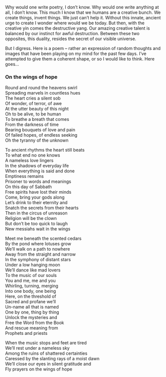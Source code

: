 <div className={styles["Welcome"]}>

<p>Why would one write poetry, I don’t know. Why would one write anything at all, I don’t know. This much I know that we humans are a creative bunch. We create things, invent things. We just can&#8217;t help it. Without this innate, ancient urge to create I wonder where would we be today. But then, with the creative yin comes the destructive yang. Our amazing creative talent is balanced by our instinct for awful destruction. Between these two opposites, this duality, resides the secret of our visible universe. <span id="more-998"></span></p>
<p>But I digress. Here is a poem &#8211; rather an expression of random thoughts and images that have been playing on my mind for the past few days. I&#8217;ve attempted to give them a coherent shape, or so I would like to think. Here goes&#8230; </p>
<h3>On the wings of hope</h3>
<p>Round and round the heavens swirl<br />
Spreading marvels in countless hues<br />
The heart cries a silent sob<br />
Of wonder, of terror, of awe<br />
At the utter beauty of this night<br />
Oh to be alive, to be human<br />
To breathe a breath that comes<br />
From the darkness of time<br />
Bearing bouquets of love and pain<br />
Of failed hopes, of endless seeking<br />
Oh the tyranny of the unknown</p>
<p>To ancient rhythms the heart still beats<br />
To what end no one knows<br />
A nameless love lingers<br />
In the shadows of everyday life<br />
When everything is said and done<br />
Emptiness remains<br />
Prisoner to words and meanings<br />
On this day of Sabbath<br />
Free spirits have lost their minds<br />
Come, bring your gods along<br />
Let’s drink to their eternity and<br />
Snatch the secrets from their hearts<br />
Then in the circus of unreason<br />
Religion will be the clown<br />
But don’t be too quick to laugh<br />
New messiahs wait in the wings</p>
<p>Meet me beneath the scented cedars<br />
By the pond where lotuses grow<br />
We’ll walk on a path to nowhere<br />
Away from the straight and narrow<br />
In the symphony of distant stars<br />
Under a low hanging moon<br />
We&#8217;ll dance like mad lovers<br />
To the music of our souls<br />
You and me, me and you<br />
Whirling, turning, merging<br />
Into one body, one being<br />
Here, on the threshold of<br />
Sacred and profane we’ll<br />
Un-name all that is named<br />
One by one, thing by thing<br />
Unlock the mysteries and<br />
Free the Word from the Book<br />
And rescue meaning from<br />
Prophets and priests</p>
<p>When the music stops and feet are tired<br />
We’ll rest under a nameless sky<br />
Among the ruins of shattered certainties<br />
Caressed by the slanting rays of a moist dawn<br />
We’ll close our eyes in silent gratitude and<br />
Fly prayers on the wings of hope</p>
</div>